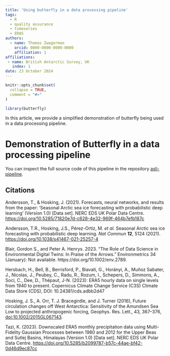 ```yaml
---
title: 'Using butterfly in a data processing pipeline'
tags:
  - R
  - quality assurance
  - timeseries
  - ERA5
authors:
  - name: Thomas Zwagerman
    orcid: 0000-0000-0000-0000
    affiliation: 1 
affiliations:
 - name: British Antarctic Survey, UK
   index: 1
date: 23 October 2024
---
```


```r
knitr::opts_chunk$set(
  collapse = TRUE,
  comment = "#>"
)
```

```r
library(butterfly)
```


In this article, we provide a simplified demonstration of butterfly being used in a data processing pipeline.


# Demonstration of Butterfly in a data processing pipeline

You can inspect the full source code of this pipeline in the repository [asli-pipeline](https://github.com/antarctica/asli-pipeline).

## Citations

Andersson, T., & Hosking, J. (2021). Forecasts, neural networks, and results from the paper: 'Seasonal Arctic sea ice forecasting with probabilistic deep learning' (Version 1.0) [Data set]. NERC EDS UK Polar Data Centre. <https://doi.org/10.5285/71820e7d-c628-4e32-969f-464b7efb187c>

Andersson, T.R., Hosking, J.S., Pérez-Ortiz, M. *et al.* Seasonal Arctic sea ice forecasting with probabilistic deep learning. *Nat Commun* **12**, 5124 (2021). <https://doi.org/10.1038/s41467-021-25257-4>

Blair, Gordon S., and Peter A. Henrys. 2023. “The Role of Data Science in Environmental Digital Twins: In Praise of the Arrows.” Environmetrics 34 (January): Not available. https://doi.org/10.1002/env.2789. 

Hersbach, H., Bell, B., Berrisford, P., Biavati, G., Horányi, A., Muñoz Sabater, J., Nicolas, J., Peubey, C., Radu, R., Rozum, I., Schepers, D., Simmons, A., Soci, C., Dee, D., Thépaut, J-N. (2023): ERA5 hourly data on single levels from 1940 to present. Copernicus Climate Change Service (C3S) Climate Data Store (CDS), DOI: 10.24381/cds.adbb2d47

Hosking, J. S., A. Orr, T. J. Bracegirdle, and J. Turner (2016), Future circulation changes off West Antarctica: Sensitivity of the Amundsen Sea Low to projected anthropogenic forcing, Geophys. Res. Lett., 43, 367–376, <doi:10.1002/2015GL067143>.

Tazi, K. (2023). Downscaled ERA5 monthly precipitation data using Multi-Fidelity Gaussian Processes between 1980 and 2012 for the Upper Beas and Sutlej Basins, Himalayas (Version 1.0) [Data set]. NERC EDS UK Polar Data Centre. <https://doi.org/10.5285/b2099787-b57c-44ae-bf42-0d46d9ec87cc>
